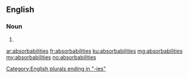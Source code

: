 ==English==

===Noun===
{{head|en|noun plural form}}

# {{plural of|absorbability|lang=en}}

[[Category:English plurals ending in "-ies"]]

[[ar:absorbabilities]]
[[fr:absorbabilities]]
[[ku:absorbabilities]]
[[mg:absorbabilities]]
[[my:absorbabilities]]
[[no:absorbabilities]]